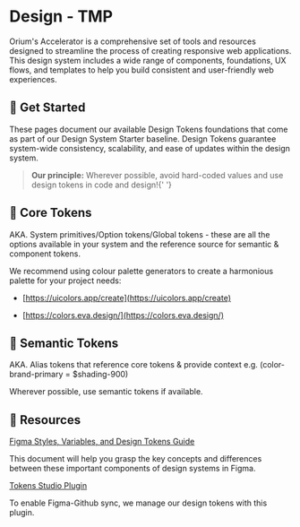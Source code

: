 
<Meta title="Design" />

# Design - TMP

Orium's Accelerator is a comprehensive set of tools and resources designed to streamline the process of creating responsive web applications. This design system includes a wide range of components, foundations, UX flows, and templates to help you build consistent and user-friendly web experiences.

## 📌 Get Started

These pages document our available Design Tokens foundations that come as part of our Design System Starter baseline. Design Tokens guarantee system-wide consistency, scalability, and ease of updates within the design system.

<blockquote>
  <strong>Our principle:</strong> Wherever possible, avoid hard-coded values and
  use design tokens in code and design!{' '}
</blockquote>

## 🎨 Core Tokens

AKA. System primitives/Option tokens/Global tokens - these are all the options available in your system and the reference source for semantic & component tokens.

We recommend using colour palette generators to create a harmonious palette for your project needs:

- [https://uicolors.app/create](https://uicolors.app/create)

- [https://colors.eva.design/](https://colors.eva.design/)

## 🎨 Semantic Tokens

AKA. Alias tokens that reference core tokens & provide context e.g. (color-brand-primary = $shading-900)

Wherever possible, use semantic tokens if available.

## 🔗 Resources

[Figma Styles, Variables, and Design Tokens Guide](https://oriumhq.jira.com/wiki/spaces/CD/pages/407896108/Figma+Styles+Variables+and+Design+Tokens+Guide)

This document will help you grasp the key concepts and differences between these important components of design systems in Figma.

[Tokens Studio Plugin](https://www.figma.com/community/plugin/843461159747178978/tokens-studio-for-figma-figma-tokens)

To enable Figma-Github sync, we manage our design tokens with this plugin.
